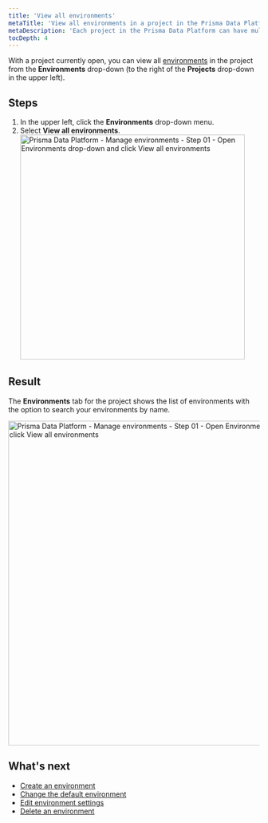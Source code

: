 ```yaml
---
title: 'View all environments'
metaTitle: 'View all environments in a project in the Prisma Data Platform'
metaDescription: 'Each project in the Prisma Data Platform can have multiple environments to separate the database development activities, such as production, staging, development, and others. You can view all environments for a project from the Environments menu that appears to the right of the Projects menu.'
tocDepth: 4
---
```


<TopBlock>

With a project currently open, you can view all [environments](/data-platform/environments) in the project from the **Environments** drop-down (to the right of the **Projects** drop-down in the upper left).

</TopBlock>

## Steps

1. In the upper left, click the **Environments** drop-down menu.
2. Select **View all environments**.
   <img
     src="../images/environments/view-all-01-environments-drop-down-view-all.png"
     alt="Prisma Data Platform - Manage environments - Step 01 - Open Environments drop-down and click View all environments"
     width="450px"
   />

## Result

The **Environments** tab for the project shows the list of environments with the option to search your environments by name.

<img
  src="../images/environments/list-all-environments.png"
  alt="Prisma Data Platform - Manage environments - Step 01 - Open Environments drop-down and click View all environments"
  width="650px"
/>

## What's next

- [Create an environment](/data-platform/environments/create)
- [Change the default environment](/data-platform/environments/edit-settings/change-default-environment)
- [Edit environment settings](/data-platform/environments/edit-settings)
- [Delete an environment](/data-platform/classic-projects/platform/environments/delete)
